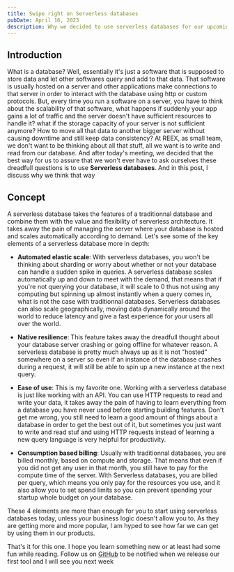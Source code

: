 ```yaml
---
title: Swipe right on Serverless databases
pubDate: April 16, 2023
description: Why we decided to use serverless databases for our upcoming product
---
```


## Introduction
What is a database? Well, essentially it's just a software that is supposed to store data and let other softwares query and add to that data. That software is usually hosted on a 
server and other applications make connections to that server in order to interact with the database using http or custom protocols. But, every time you run a software on a server,
you have to think about the scalability of that software, what happens if suddenly your app gains a lot of traffic and the server doesn't have sufficient resources to handle it? what if
 the storage capacity of your server is not sufficient anymore? How to move all that data to another bigger server without causing downtime and still keep data consistency? At REEX, as small
  team, we don't want to be thinking about all that stuff, all we want is to write and read from our database. And after today's meeting, we decided that the best way for us to assure that we won't 
  ever have to ask ourselves these dreadfull questions is to use **Serverless databases**. And in this post, I discuss why we think that way  

## Concept
A serverless database takes the features of a traditionnal database and combine them with the value and flexibility of serverless architecture. It takes away
  the pain of managing the server where your database is hosted and scales automatically according to demand. Let's see some of the key elements of a serverless database more in depth:

  - **Automated elastic scale**:
With serverless databases, you won't be thinking about sharding or worry about whether or not your database can handle a sudden spike in queries. A serverless database scales automatically up and down 
to meet with the demand, that means that if you're not querying your database, it will scale to 0 thus not using any computing but spinning up almost instantly when a query comes in, what is not the case with traditionnal databases.
Serverless databases can also scale geographically, moving data dynamically around the world to reduce latency and give a fast experience for your users all over the world.

- **Native resilience**:
This feature takes away the dreadfull thought about your database server crashing or going offline for whatever reason. A serverless database is pretty much always up as it is not "hosted" somewhere on a server so even if an instance of the 
database crashes during a request, it will still be able to spin up a new instance at the next query.

- **Ease of use**:
This is my favorite one. Working with a serverless database is just like working with an API. You can use HTTP requests to read and write your data, it takes away the pain of having to learn everything from a database you have never used before
starting building features. Don't get me wrong, you still need to learn a good amount of things about a database in order to get the best out of it, but sometimes you just want to write and read stuf and using HTTP requests instead of learning a new
query language is very helpful for productivity.

- **Consumption based billing**:
Usually with traditionnal databases, you are billed monthly, based on compute and storage. That means that even if you did not get any user in that month, you still have to pay for the compute time of the server. With Serverless databases, you are billed per query,
which means you only pay for the resources you use, and it also allow you to set spend limits so you can prevent spending your startup whole budget on your database.

These 4 elements are more than enough for you to start using serverless databases today, unless your business logic doesn't allow you to. As they are getting more and more popular, I am hyped to see how far we can get by using them in our products.


That's it for this one. I hope you learn something new or at least had some fun while reading. Follow us on [GitHub](https://github.com/reexlabs) to be notified when we release our first tool and I will see you next week
